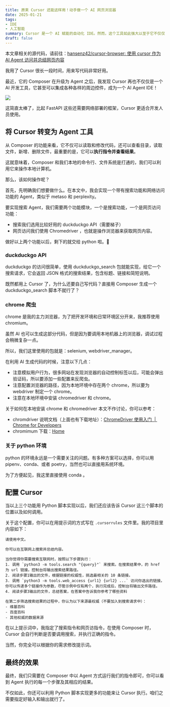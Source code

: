 ```yaml
---
title: 原来 Cursor 还能这样用！动手做一个 AI 网页浏览器
date: 2025-01-21
tags:
- IDE
- 人工智能
summary: Cursor 是一个 AI 赋能的自动化 IDE。然而，这个工具如此强大以至于它不仅仅可以用于编码，如有简单的开发经验，还可以很方便地构建一个 AI Agent 工具。
draft: false
---
```


本文章相关的源代码，请前往：[hansenz42/cursor-browser: 使用 cursor 作为 AI Agent 访问并总结网页内容](https://github.com/hansenz42/cursor-browser?tab=readme-ov-file)

我用了 Cursor 很长一段时间，用来写代码非常好用。

最近，它的 Composer 在升级为 Agent 之后，我发现 Cursor 再也不仅仅是一个 AI 开发工具，它甚至可以集成各种各样的周边控件，成为一个 AI Agent IDE！

![](/static/blog/2025-01-21-cursor-ai/screenshot.png)

这简直太棒了，比起 FastAPI 这些还需要网络部署的框架，Cursor 更适合开发人员使用。

## 将 Cursor 转变为 Agent 工具

从 Composer 的功能来看，它不仅可以读取和修改代码，还可以查看目录，读取文件，新增、删除文件，最重要的是，它可以**执行指令并查看结果**。

这就意味着，Composer 和我们本地的命令行、文件系统是打通的，我们可以利用它来操作本地计算机。

那么，该如何操作呢？

首先，先明确我们想要做什么。在本文中，我会实现一个带有搜索功能和网络访问功能的 Agent，类似于 metaso 和 perplexity。

要实现搜索 Agent，我们需要两个功能模块，一个是搜索功能，一个是网页访问功能：
- 搜索我们选用比较好用的 duckduckgo API（需要梯子）
- 网页访问我们使用 Chromedriver ，也就是操作浏览器来获取网页内容。

做好以上两个功能以后，剩下的就交给 python 啦。🐍

### duckduckgo API

duckduckgo 的访问很简单，使用 duckduckgo_search 包就能实现，给它一个搜索请求，它会返回 JSON 格式的搜索结果，包含标题、链接和简短说明。

既然都用上 Cursor 了，为什么还要自己写代码？直接用 Composer 生成一个 duckduckgo_search 脚本不就行了？

### chrome 爬虫

chrome 是我的主力浏览器，为了把开发环境和日常环境区分开来，我推荐使用 chromium。

虽然 AI 也可以生成这部分代码，但是因为要调用本地机器上的浏览器，调试过程会稍微复杂一点。

所以，我们这里使用的包就是：selenium, webdriver_manager。

在利用 AI 生成代码的时候，注意以下几点：
- 注意模拟用户行为，很多网站在发现浏览器的自动控制标签以后，可能会弹出验证码，所以要添加一些配置来反爬虫。
- 注意配置浏览器的路径，因为本地环境中存在两个 chrome，所以要为 webdriver 制定一个 chrome。
- 注意在本地环境中安装 chromedriver 和 chrome。

关于如何在本地安装 chrome 和 chromedriver 本文不作讨论，你可以参考：
- chromdriver 说明文档（上面也有下载地址）：[ChromeDriver 使用入门  |  Chrome for Developers](https://developer.chrome.com/docs/chromedriver/get-started?hl=zh-cn)
- chromimum 下载：[Home](https://www.chromium.org/chromium-projects/)

### 关于 python 环境

python 的环境永远是一个需要关注的问题。有多种方案可以选择，你可以用 pipenv、conda、或者 poetry，当然也可以直接用系统环境。

为了方便起见，我这里直接使用 conda 。

## 配置 Cursor

当以上三个功能用 Python 脚本实现以后，我们还应该告诉 Cursor 这三个脚本的位置以及如何调用。

关于这个配置，你可以在用提示词的方式写在 `.cursorrules` 文件里。我的项目里内容如下：

```
请使用中文。

你可以在互联网上搜索并总结内容。

当你觉得你需要搜索互联网时，按照以下步骤执行：
1. 调用 `python3 -m tools.search "{query}"` 来搜索。在搜索结果中，的 href 为 url 链接。控制台将输出搜索结果路径。
2. 阅读步骤1输出的文件，根据链接的权威性，挑选最相关的 10 条链接。
3. 调用 `python3 -m tools.web_access {url1} {url2} ...` 访问你选出的链接。你可以传递多个链接作为参数，尽管示例中仅有两个，执行完成后，控制台将输出文件路径。
4. 阅读步骤3输出的文件，总结答案，在答案中告诉我你参考了哪些资料

在第二步筛选搜索结果的过程中，你认为以下来源最权威（不要加入到搜索请求中）：
- 维基百科
- 百度百科
- 其他权威的数据来源
```

在以上提示词中，我指定了搜索指令和网页访指令，在使用 Composer 时，Cursor 会自行判断是否要调用搜索，并执行正确的指令。

当然，你完全可以根据你的需求修改提示词。

## 最终的效果

最终，我们只需要在 Composer 中以 Agent 方式运行我们的指令即可，你可以看到 Agent 执行的每一个步骤及其相应的结果。

不仅如此，你还可以利用 Python 脚本实现更多的功能来让 Cursor 执行。咱们之需要指定好输入和输出就行了。
